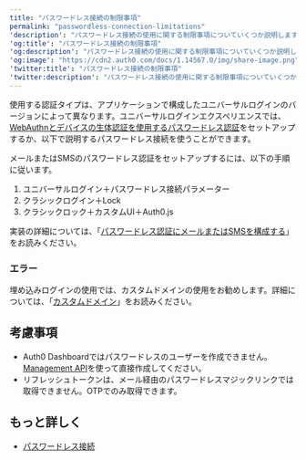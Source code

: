 ```yaml
---
title: "パスワードレス接続の制限事項"
permalink: "passwordless-connection-limitations"
'description': "パスワードレス接続の使用に関する制限事項についていくつか説明します。"
'og:title': "パスワードレス接続の制限事項"
'og:description': "パスワードレス接続の使用に関する制限事項についていくつか説明します。"
'og:image': "https://cdn2.auth0.com/docs/1.14567.0/img/share-image.png"
'twitter:title': "パスワードレス接続の制限事項"
'twitter:description': "パスワードレス接続の使用に関する制限事項についていくつか説明します。"
---
```


使用する認証タイプは、アプリケーションで構成したユニバーサルログインのバージョンによって異なります。ユニバーサルログインエクスペリエンスでは、[WebAuthnとデバイスの生体認証を使用するパスワードレス認証](/ja-jp/authenticate/login/auth0-universal-login/passwordless-login/webauthn-device-biometrics)をセットアップするか、以下で説明するパスワードレス接続を使うことができます。

メールまたはSMSのパスワードレス認証をセットアップするには、以下の手順に従います。

1. ユニバーサルログイン＋パスワードレス接続パラメーター
2. クラシックログイン＋Lock
3. クラシックロック＋カスタムUI＋Auth0.js

実装の詳細については、「[パスワードレス認証にメールまたはSMSを構成する](/ja-jp/authenticate/login/auth0-universal-login/passwordless-login/email-or-sms)」をお読みください。

### エラー

埋め込みログインの使用では、カスタムドメインの使用をお勧めします。詳細については、「[カスタムドメイン](/ja-jp/customize/custom-domains)」をお読みください。

## 考慮事項

* <Tooltip data-tooltip-id="react-containers-DefinitionTooltip-0" href="/ja-jp/glossary?term=auth0-dashboard" tip="Auth0 Dashboard: サービスを構成するためのAuth0の主製品。" cta="用語集の表示">Auth0 Dashboard</Tooltip>ではパスワードレスのユーザーを作成できません。[Management API](https://auth0.com/docs/api/management/v2#!/Users/post_users)を使って直接作成してください。
* リフレッシュトークンは、メール経由のパスワードレスマジックリンクでは取得できません。OTPでのみ取得できます。

## もっと詳しく

* [パスワードレス接続](/ja-jp/authenticate/passwordless)